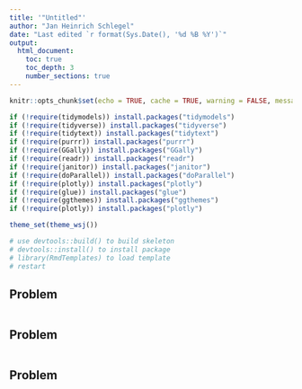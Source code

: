 ```yaml
---
title: '"Untitled"'
author: "Jan Heinrich Schlegel"
date: "Last edited `r format(Sys.Date(), '%d %B %Y')`"
output:
  html_document:
    toc: true
    toc_depth: 3
    number_sections: true
---
```


```r
knitr::opts_chunk$set(echo = TRUE, cache = TRUE, warning = FALSE, message = FALSE, dpi = 180, fig.width = 8, fig.height = 5)
```


```r
if (!require(tidymodels)) install.packages("tidymodels")
if (!require(tidyverse)) install.packages("tidyverse")
if (!require(tidytext)) install.packages("tidytext")
if (!require(purrr)) install.packages("purrr")
if (!require(GGally)) install.packages("GGally")
if (!require(readr)) install.packages("readr")
if (!require(janitor)) install.packages("janitor")
if (!require(doParallel)) install.packages("doParallel")
if (!require(plotly)) install.packages("plotly")
if (!require(glue)) install.packages("glue")
if (!require(ggthemes)) install.packages("ggthemes")
if (!require(plotly)) install.packages("plotly")

theme_set(theme_wsj())
```


```r
# use devtools::build() to build skeleton
# devtools::install() to install package
# library(RmdTemplates) to load template
# restart
```


## Problem
```r

```


## Problem
```r

```


## Problem
```r

```

